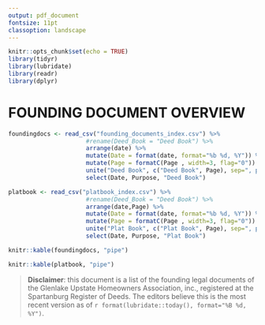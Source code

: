 ```yaml
---
output: pdf_document
fontsize: 11pt
classoption: landscape
---
```


```r
knitr::opts_chunk$set(echo = TRUE)
library(tidyr)
library(lubridate)
library(readr)
library(dplyr)


```
# FOUNDING DOCUMENT OVERVIEW

```r
foundingdocs <- read_csv("founding_documents_index.csv") %>% 
                      #rename(Deed_Book = "Deed Book") %>%
                      arrange(date) %>% 
                      mutate(Date = format(date, format="%b %d, %Y")) %>%
                      mutate(Page = formatC(Page , width=3, flag="0")) %>%
                      unite("Deed Book", c("Deed Book", Page), sep=", p.") %>%
                      select(Date, Purpose, "Deed Book")

platbook <- read_csv("platbook_index.csv") %>% 
                      #rename(Deed_Book = "Deed Book") %>%
                      arrange(date,Page) %>% 
                      mutate(Date = format(date, format="%b %d, %Y")) %>%
                      mutate(Page = formatC(Page , width=3, flag="0")) %>%
                      unite("Plat Book", c("Plat Book", Page), sep=", p.") %>%
                      select(Date, Purpose, "Plat Book")

```

```r
knitr::kable(foundingdocs, "pipe")

knitr::kable(platbook, "pipe")
```

> **Disclaimer**: this document is a list of the founding legal documents of the Glenlake Upstate Homeowners Association, inc., registered at the Spartanburg Register of Deeds. The editors believe this is the most recent version as of `r format(lubridate::today(), format="%B %d, %Y")`.
